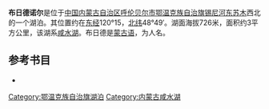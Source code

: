 '''布日德诺尔'''是位于[[中国|中国]][[内蒙古自治区|内蒙古自治区]][[呼伦贝尔市|呼伦贝尔市]][[鄂温克族自治旗|鄂温克族自治旗]][[锡尼河东苏木|锡尼河东苏木]]西北的一个湖泊。其位置约在[[东经|东经]]120°15，[[北纬|北纬]]48°49′。湖面海拔726米，面积约3平方公里，该湖系[[咸水湖|咸水湖]]。布日德是[[蒙古语|蒙古语]]，为人名。
== 参考书目 ==
*{{cite book|author=牧寒 |title=《内蒙古湖泊》 |year=2003 |publisher=内蒙古人民出版社 |isbn=9787204039883  }}
{{模板:呼伦贝尔市湖泊}}
{{内蒙古小作品}}

[[Category:鄂温克族自治旗湖泊|Category:鄂温克族自治旗湖泊]]
[[Category:内蒙古咸水湖|Category:内蒙古咸水湖]]